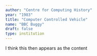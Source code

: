 ```yaml
---
author: "Centre for Computing History"
year: "1983"
title: "Computer Controlled Vehicle"
name: "BBC Buggy"
draft: false
type: institution
---
```

I think this then appears as the content
